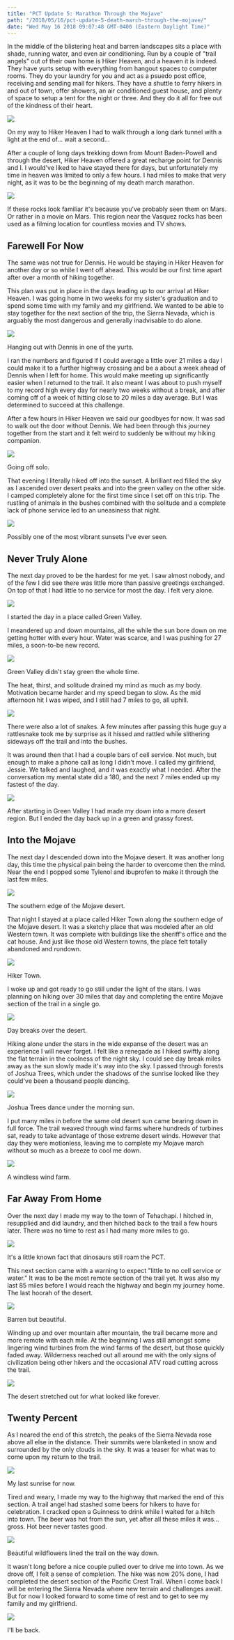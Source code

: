 ```yaml
---
title: "PCT Update 5: Marathon Through the Mojave"
path: "/2018/05/16/pct-update-5-death-march-through-the-mojave/"
date: "Wed May 16 2018 09:07:48 GMT-0400 (Eastern Daylight Time)"
---
```


In the middle of the blistering heat and barren landscapes sits a place with shade, running water, and even air conditioning. Run by a couple of "trail angels" out of their own home is Hiker Heaven, and a heaven it is indeed. They have yurts setup with everything from hangout spaces to computer rooms. They do your laundry for you and act as a psuedo post office, receiving and sending mail for hikers. They have a shuttle to ferry hikers in and out of town, offer showers, an air conditioned guest house, and plenty of space to setup a tent for the night or three. And they do it all for free out of the kindness of their heart. 

![](PSX_20180515_125646-500x375.jpg)

<Figcaption>On my way to Hiker Heaven I had to walk through a long dark tunnel with a light at the end of... wait a second...</Figcaption>

After a couple of long days trekking down from Mount Baden-Powell and through the desert, Hiker Heaven offered a great recharge point for Dennis and I. I would've liked to have stayed there for days, but unfortunately my time in heaven was limited to only a few hours. I had miles to make that very night, as it was to be the beginning of my death march marathon. 

![](PSX_20180515_130024-500x375.jpg)

<Figcaption>If these rocks look familiar it's because you've probably seen them on Mars. Or rather in a movie on Mars. This region near the Vasquez rocks has been used as a filming location for countless movies and TV shows.</Figcaption>

## Farewell For Now

The same was not true for Dennis. He would be staying in Hiker Heaven for another day or so while I went off ahead. This would be our first time apart after over a month of hiking together.

This plan was put in place in the days leading up to our arrival at Hiker Heaven. I was going home in two weeks for my sister's graduation and to spend some time with my family and my girlfriend. We wanted to be able to stay together for the next section of the trip, the Sierra Nevada, which is arguably the most dangerous and generally inadvisable to do alone.

![](PSX_20180515_130554-500x455.jpg)

<Figcaption>Hanging out with Dennis in one of the yurts.</Figcaption>

I ran the numbers and figured if I could average a little over 21 miles a day I could make it to a further highway crossing and be a about a week ahead of Dennis when I left for home. This would make meeting up significantly easier when I returned to the trail. It also meant I was about to push myself to my record high every day for nearly two weeks without a break, and after coming off of a week of hitting close to 20 miles a day average. But I was determined to succeed at this challenge.

After a few hours in Hiker Heaven we said our goodbyes for now. It was sad to walk out the door without Dennis. We had been through this journey together from the start and it felt weird to suddenly be without my hiking companion.

![](PSX_20180515_130844-500x375.jpg)

<Figcaption>Going off solo.</Figcaption>

That evening I literally hiked off into the sunset. A brilliant red filled the sky as I ascended over desert peaks and into the green valley on the other side. I camped completely alone for the first time since I set off on this trip. The rustling of animals in the bushes combined with the solitude and a complete lack of phone service led to an uneasiness that night.

![](PSX_20180515_131143-500x375.jpg)

<Figcaption>Possibly one of the most vibrant sunsets I've ever seen.</Figcaption>

## Never Truly Alone

The next day proved to be the hardest for me yet. I saw almost nobody, and of the few I did see there was little more than passive greetings exchanged. On top of that I had little to no service for most the day. I felt very alone.

![](PSX_20180515_131752-500x375.jpg)

<Figcaption>I started the day in a place called Green Valley.</Figcaption>

I meandered up and down mountains, all the while the sun bore down on me getting hotter with every hour. Water was scarce, and I was pushing for 27 miles, a soon-to-be new record. 

![](PSX_20180515_142756-500x375.jpg)

<Figcaption>Green Valley didn't stay green the whole time.</Figcaption>

The heat, thirst, and solitude drained my mind as much as my body. Motivation became harder and my speed began to slow. As the mid afternoon hit I was wiped, and I still had 7 miles to go, all uphill. 

![](PSX_20180515_132127-500x375.jpg)

<Figcaption>There were also a lot of snakes. A few minutes after passing this huge guy a rattlesnake took me by surprise as it hissed and rattled while slithering sideways off the trail and into the bushes.</Figcaption>

It was around then that I had a couple bars of cell service. Not much, but enough to make a phone call as long I didn't move. I called my girlfriend, Jessie. We talked and laughed, and it was exactly what I needed. After the conversation my mental state did a 180, and the next 7 miles ended up my fastest of the day.

![](PSX_20180515_132630-500x375.jpg)

<Figcaption>After starting in Green Valley I had made my down into a more desert region. But I ended the day back up in a green and grassy forest.</Figcaption>

## Into the Mojave

The next day I descended down into the Mojave desert. It was another long day, this time the physical pain being the harder to overcome then the mind. Near the end I popped some Tylenol and ibuprofen to make it through the last few miles. 

![](PSX_20180515_133211-500x375.jpg)

<Figcaption>The southern edge of the Mojave desert.</Figcaption>

That night I stayed at a place called Hiker Town along the southern edge of the Mojave desert. It was a sketchy place that was modeled after an old Western town. It was complete with buildings like the sheriff's office and the cat house. And just like those old Western towns, the place felt totally abandoned and rundown.

![](PSX_20180515_133543-500x342.jpg)

<Figcaption>Hiker Town.</Figcaption>

I woke up and got ready to go still under the light of the stars. I was planning on hiking over 30 miles that day and completing the entire Mojave section of the trail in a single go.

![](PSX_20180515_133830-500x375.jpg)

<Figcaption>Day breaks over the desert.</Figcaption>

Hiking alone under the stars in the wide expanse of the desert was an experience I will never forget. I felt like a renegade as I hiked swiftly along the flat terrain in the coolness of the night sky. I could see day break miles away as the sun slowly made it's way into the sky. I passed through forests of Joshua Trees, which under the shadows of the sunrise looked like they could've been a thousand people dancing.

![](PSX_20180515_134216-500x375.jpg)

<Figcaption>Joshua Trees dance under the morning sun.</Figcaption>

I put many miles in before the same old desert sun came bearing down in full force. The trail weaved through wind farms where hundreds of turbines sat, ready to take advantage of those extreme desert winds. However that day they were motionless, leaving me to complete my Mojave march without so much as a breeze to cool me down.

![](PSX_20180515_134547-500x375.jpg)

<Figcaption>A windless wind farm. </Figcaption>

## Far Away From Home

Over the next day I made my way to the town of Tehachapi. I hitched in, resupplied and did laundry, and then hitched back to the trail a few hours later. There was no time to rest as I had many more miles to go.

![](PSX_20180515_134824-500x375.jpg)

<Figcaption>It's a little known fact that dinosaurs still roam the PCT.</Figcaption>

This next section came with a warning to expect "little to no cell service or water." It was to be the most remote section of the trail yet. It was also my last 85 miles before I would reach the highway and begin my journey home. The last hoorah of the desert.

![](PSX_20180515_135036-500x375.jpg)

<Figcaption>Barren but beautiful.</Figcaption>

Winding up and over mountain after mountain, the trail became more and more remote with each mile. At the beginning I was still amongst some lingering wind turbines from the wind farms of the desert, but those quickly faded away. Wilderness reached out all around me with the only signs of civilization being other hikers and the occasional ATV road cutting across the trail. 

![](PSX_20180515_135436-500x375.jpg)

<Figcaption>The desert stretched out for what looked like forever.</Figcaption>

## Twenty Percent

As I neared the end of this stretch, the peaks of the Sierra Nevada rose above all else in the distance. Their summits were blanketed in snow and surrounded by the only clouds in the sky. It was a teaser for what was to come upon my return to the trail.

![](PSX_20180515_140219-500x375.jpg)

<Figcaption>My last sunrise for now.</Figcaption>

Tired and weary, I made my way to the highway that marked the end of this section. A trail angel had stashed some beers for hikers to have for celebration. I cracked open a Guinness to drink while I waited for a hitch into town. The beer was hot from the sun, yet after all these miles it was... gross. Hot beer never tastes good.

![](PSX_20180515_135919-500x375.jpg)

<Figcaption>Beautiful wildflowers lined the trail on the way down.</Figcaption>

It wasn't long before a nice couple pulled over to drive me into town. As we drove off, I felt a sense of completion. The hike was now 20% done, I had completed the desert section of the Pacific Crest Trail. When I come back I will be entering the Sierra Nevada where new terrain and challenges await. But for now I looked forward to some time of rest and to get to see my family and my girlfriend.

![](PSX_20180515_140428-1-500x375.jpg)

<Figcaption>I'll be back.</Figcaption>

